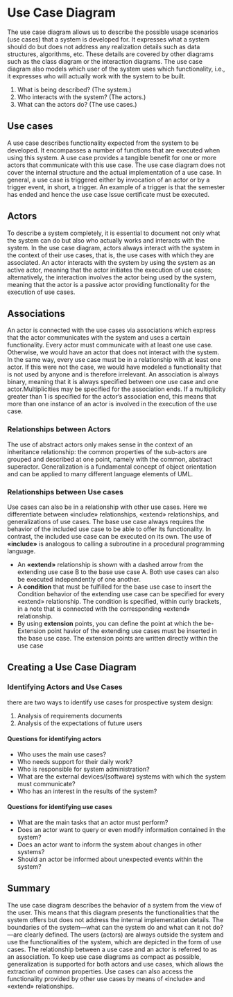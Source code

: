 # Use Case Diagram
The use case diagram allows us to describe the possible usage scenarios 
(use cases) that a system is developed for. It expresses what a system
should do but does not address any realization details such as data structures,
algorithms, etc. These details are covered by other diagrams such
as the class diagram or the interaction diagrams. The use case diagram also models which user of the system
uses which functionality, i.e., it expresses who will actually work with
the system to be built.

1. What is being described? (The system.)
2. Who interacts with the system? (The actors.)
3. What can the actors do? (The use cases.)

## Use cases
A use case describes functionality expected from the system to be developed. It encompasses a number of functions that are executed when
using this system. A use case provides a tangible benefit for one or more
actors that communicate with this use case. The use case diagram does
not cover the internal structure and the actual implementation of a use
case. In general, a use case is triggered either by invocation of an actor
or by a trigger event, in short, a trigger. An example of a trigger is that
the semester has ended and hence the use case Issue certificate must be
executed.

## Actors
To describe a system completely, it is essential to document not only
what the system can do but also who actually works and interacts with
the system. In the use case diagram, actors always interact with the system in the context of their use cases, that is, the use cases with which
they are associated.
An actor interacts with the system by using the system as an active actor, meaning that the actor initiates the execution of use cases;
alternatively, the interaction involves the actor being used by the system,
meaning that the actor is a passive actor providing functionality
for the execution of use cases.
## Associations
An actor is connected
with the use cases via associations which express that the actor communicates with the system and uses a certain functionality. Every actor
must communicate with at least one use case. Otherwise, we would have
an actor that does not interact with the system. In the same way, every
use case must be in a relationship with at least one actor. If this were
not the case, we would have modeled a functionality that is not used by
anyone and is therefore irrelevant.
An association is always binary, meaning that it is always specified
between one use case and one actor.Multiplicities may be specified
for the association ends. If a multiplicity greater than 1 is specified for
the actor’s association end, this means that more than one instance of
an actor is involved in the execution of the use case.
### Relationships between Actors
The use of abstract actors only makes sense in the context of an inheritance
relationship: the common properties of the sub-actors are grouped
and described at one point, namely with the common, abstract superactor.
Generalization is a fundamental concept of object orientation and
can be applied to many different language elements of UML.
### Relationships between Use cases
Use cases can also be in a relationship with other use
cases. Here we differentiate between «include» relationships, «extend»
relationships, and generalizations of use cases.
The base use case always requires
the behavior of the included use case to be able to offer its functionality.
In contrast, the included use case can be executed on its own. The
use of **«include»** is analogous to calling a subroutine in a procedural
programming language.
- An **«extend»** relationship is shown with a dashed arrow from the extending use case B to the base use case A. Both use cases can also be
executed independently of one another.
- A **condition** that must be fulfilled for the base use case to insert the Condition
behavior of the extending use case can be specified for every «extend»
relationship. The condition is specified, within curly brackets, in a note
that is connected with the corresponding «extend» relationship.
- By using **extension** points, you can define the point at which the be- Extension point
havior of the extending use cases must be inserted in the base use case.
The extension points are written directly within the use case

## Creating a Use Case Diagram
### Identifying Actors and Use Cases
there are two ways to identify use cases for prospective
system design:
1. Analysis of requirements documents
2. Analysis of the expectations of future users
#### Questions for identifying actors
- Who uses the main use cases? 
- Who needs support for their daily work? 
- Who is responsible for system administration?
- What are the external devices/(software) systems with which the system
must communicate?
- Who has an interest in the results of the system?
#### Questions for identifying use cases
- What are the main tasks that an actor must perform? 
- Does an actor want to query or even modify information contained
in the system?
- Does an actor want to inform the system about changes in other systems?
- Should an actor be informed about unexpected events within the system?

## Summary
The use case diagram describes the behavior of a system from the view
of the user. This means that this diagram presents the functionalities
that the system offers but does not address the internal implementation
details. The boundaries of the system—what can the system do and
what can it not do?—are clearly defined. The users (actors) are always
outside the system and use the functionalities of the system, which are
depicted in the form of use cases. The relationship between a use case
and an actor is referred to as an association. To keep use case diagrams
as compact as possible, generalization is supported for both actors and
use cases, which allows the extraction of common properties. Use cases
can also access the functionality provided by other use cases by means
of «include» and «extend» relationships.
